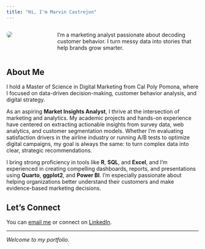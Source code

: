 ```yaml
---
title: "Hi, I'm Marvin Castrejon"
---
```


::::: columns
::: {.column width="30%"}
![](images/IMG_9438.jpg){style="border-radius: 50%;"}
:::

::: {.column width="70%" style="padding-left: 3rem;"}
I'm a marketing analyst passionate about decoding customer behavior. I turn messy data into stories that help brands grow smarter.
:::
:::::

## About Me

I hold a [Master of Science in Digital Marketing]{.highlight} from Cal Poly Pomona, where I focused on data-driven decision-making, customer behavior analysis, and digital strategy.

As an aspiring **Market Insights Analyst**, I thrive at the intersection of marketing and analytics. My academic projects and hands-on experience have centered on extracting actionable insights from survey data, web analytics, and customer segmentation models. Whether I’m evaluating satisfaction drivers in the airline industry or running A/B tests to optimize digital campaigns, my goal is always the same: to turn complex data into clear, strategic recommendations.

I bring strong proficiency in tools like **R**, **SQL**, and **Excel**, and I’m experienced in creating compelling dashboards, reports, and presentations using **Quarto**, **ggplot2**, and **Power BI**. I'm especially passionate about helping organizations better understand their customers and make evidence-based marketing decisions.

## Let's Connect

You can [email me](mcastrejon@cpp.edu) or connect on [LinkedIn](https://www.linkedin.com/in/your-profile).

------------------------------------------------------------------------

*Welcome to my portfolio.*
